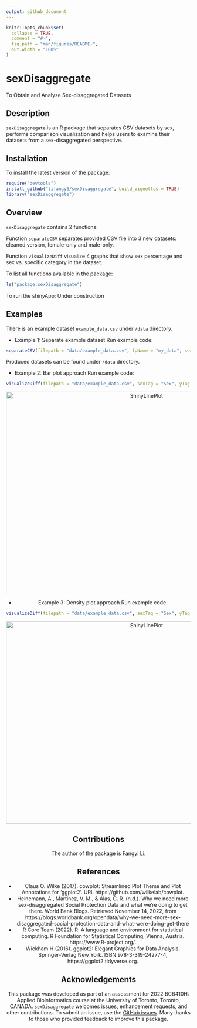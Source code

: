 ```yaml
---
output: github_document
---
```


<!-- README.md is generated from README.Rmd. Please edit that file -->

```r
knitr::opts_chunk$set(
  collapse = TRUE,
  comment = "#>",
  fig.path = "man/figures/README-",
  out.width = "100%"
)
```

# sexDisaggregate
To Obtain and Analyze Sex-disaggregated Datasets

<!-- badges: start -->
<!-- badges: end -->

## Description
`sexDisaggregate` is an R package that separates CSV datasets by sex, performs comparison visualization and helps users to examine their datasets from a sex-disaggregated perspective.


## Installation

To install the latest version of the package:

``` r
require("devtools")
install_github("lifangy6/sexDisaggregate", build_vignettes = TRUE)
library("sexDisaggregate")
```


## Overview

`sexDisaggregate` contains 2 functions:

Function `separateCSV` separates provided CSV file into 3 new datasets: cleaned version, female-only and male-only.

Function `visualizeDiff` visualize 4 graphs that show sex percentage and sex vs. specific category in the dataset.

To list all functions available in the package: 

``` r
ls("package:sexDisaggregate")
```
To run the shinyApp: Under construction


## Examples

There is an example dataset `example_data.csv` under `/data` directory. 

* Example 1: Separate example dataset
Run example code:
``` r
separateCSV(filepath = "data/example_data.csv", fpName = "my_data", sexTag = "Sex", femaleTag = "F", maleTag = "M")
```
Produced datasets can be found under `/data` directory.

* Example 2: Bar plot approach
Run example code:
``` r
visualizeDiff(filepath = "data/example_data.csv", sexTag = "Sex", yTag = "Asthma", femaleTag = "F", maleTag = "M", visMethod = "bar")
```
<div style="text-align:center"><img src="inst/extdata/example_barplot.png" alt="ShinyLinePlot" width="750" height="550"/>

* Example 3: Density plot approach
Run example code:
``` r
visualizeDiff(filepath = "data/example_data.csv", sexTag = "Sex", yTag = "Sodium Intake (mg)", femaleTag = "F", maleTag = "M", visMethod = "density")
```
<div style="text-align:center"><img src="inst/extdata/example_densityplot.png" alt="ShinyLinePlot" width="750" height="550"/>


## Contributions

The author of the package is Fangyi Li.


## References
* Claus O. Wilke (2017). cowplot: Streamlined Plot Theme and Plot Annotations 
for 'ggplot2'. URL 	https://github.com/wilkelab/cowplot.
<br>
* Heinemann, A., Martinez, V. M., &amp; Alas, C. R. (n.d.). Why we need more 
sex-disaggregated Social Protection Data and what we're doing to get there. 
World Bank Blogs. Retrieved November 14, 2022, from https://blogs.worldbank.org/opendata/why-we-need-more-sex-disaggregated-social-protection-data-and-what-were-doing-get-there 
<br>
* R Core Team (2022). R: A language and environment for statistical computing. 
R Foundation for Statistical Computing, Vienna, Austria. https://www.R-project.org/.
<br>
* Wickham H (2016). ggplot2: Elegant Graphics for Data Analysis. 
Springer-Verlag New York. ISBN 978-3-319-24277-4, https://ggplot2.tidyverse.org.
  

## Acknowledgements

This package was developed as part of an assessment for 2022 BCB410H: Applied Bioinformatics course at the University of Toronto, Toronto, CANADA. `sexDisaggregate` welcomes issues, enhancement requests, and other contributions. To submit an issue, use the [GitHub issues](https://github.com/lifangy6/sexDisaggregate/issues). Many thanks to those who provided feedback to improve this package.

